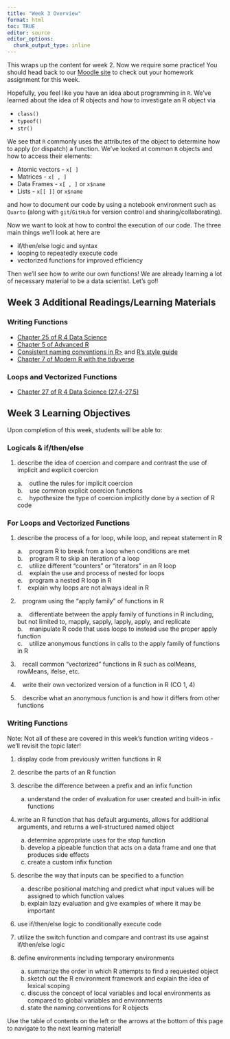 ```yaml
---
title: "Week 3 Overview"
format: html
toc: TRUE
editor: source
editor_options: 
  chunk_output_type: inline
---
```


This wraps up the content for week 2. Now we require some practice! You should head back to our <a href = "https://wolfware.ncsu.edu/" target = "_blank">Moodle site</a> to check out your homework assignment for this week.

Hopefully, you feel like you have an idea about programming in `R`. We've learned about the idea of R objects and how to investigate an R object via

-   `class()`
-   `typeof()`
-   `str()`

We see that `R` commonly uses the attributes of the object to determine how to apply (or dispatch) a function. We've looked at common `R` objects and how to access their elements:

-   Atomic vectors - `x[ ]`
-   Matrices - `x[ , ]`
-   Data Frames - `x[ , ]` or `x$name`
-   Lists - `x[[ ]]` or `x$name`

and how to document our code by using a notebook environment such as `Quarto` (along with `git`/`GitHub` for version control and sharing/collaborating).

Now we want to look at how to control the execution of our code. The three main things we'll look at here are

-   if/then/else logic and syntax
-   looping to repeatedly execute code
-   vectorized functions for improved efficiency

Then we'll see how to write our own functions! We are already learning a lot of necessary material to be a data scientist. Let's go!!

## Week 3 Additional Readings/Learning Materials

### Writing Functions

-   <a href="https://r4ds.hadley.nz/functions" target="_blank">Chapter 25 of R 4 Data Science</a>
-   <a href = "http://adv-r.had.co.nz/Functions.html" target = "_blank">Chapter 5 of Advanced R</a>
-   <a href = "https://www.r-bloggers.com/consistent-naming-conventions-in-r/" target = "_blank">Consistent naming conventions in R\><a/> and <a href="https://google.github.io/styleguide/Rguide.xml" target="_blank">R's style guide</a>
-   <a href="https://modern-rstats.eu/defining-your-own-functions.html#functions-that-take-functions-as-arguments-writing-your-own-higher-order-functions" target="_blank">Chapter 7 of Modern R with the tidyverse</a>

### Loops and Vectorized Functions<br>

-   <a href="https://r4ds.hadley.nz/base-r" target="_blank">Chapter 27 of R 4 Data Science (27.4-27.5)</a>

## Week 3 Learning Objectives

Upon completion of this week, students will be able to:

### Logicals & if/then/else

1.  describe the idea of coercion and compare and contrast the use of implicit and explicit coercion

    a.    outline the rules for implicit coercion\
    b.    use common explicit coercion functions\
    c.    hypothesize the type of coercion implicitly done by a section of R code

### For Loops and Vectorized Functions

1.  describe the process of a for loop, while loop, and repeat statement in R

    a.    program R to break from a loop when conditions are met\
    b.    program R to skip an iteration of a loop\
    c.    utilize different "counters" or "iterators" in an R loop\
    d.    explain the use and process of nested for loops\
    e.    program a nested R loop in R\
    f.    explain why loops are not always ideal in R

2.     program using the "apply family" of functions in R

    a.    differentiate between the apply family of functions in R including, but not limited to, mapply, sapply, lapply, apply, and replicate\
    b.    manipulate R code that uses loops to instead use the proper apply function\
    c.    utilize anonymous functions in calls to the apply family of functions in R

3.     recall common "vectorized" functions in R such as colMeans, rowMeans, ifelse, etc.

4.     write their own vectorized version of a function in R (CO 1, 4)

5.     describe what an anonymous function is and how it differs from other functions

### Writing Functions

Note: Not all of these are covered in this week's function writing videos - we'll revisit the topic later!

1.  display code from previously written functions in R

2.  describe the parts of an R function

3.  describe the difference between a prefix and an infix function

    a.  understand the order of evaluation for user created and built-in infix functions

4.  write an R function that has default arguments, allows for additional arguments, and returns a well-structured named object

    a.  determine appropriate uses for the stop function
    b.  develop a pipeable function that acts on a data frame and one that produces side effects
    c.  create a custom infix function

5.  describe the way that inputs can be specified to a function

    a.  describe positional matching and predict what input values will be assigned to which function values
    b.  explain lazy evaluation and give examples of where it may be important

6.  use if/then/else logic to conditionally execute code

7.  utilize the switch function and compare and contrast its use against if/then/else logic

8.  define environments including temporary environments

    a.  summarize the order in which R attempts to find a requested object
    b.  sketch out the R environment framework and explain the idea of lexical scoping
    c.  discuss the concept of local variables and local environments as compared to global variables and environments
    d.  state the naming conventions for R objects

Use the table of contents on the left or the arrows at the bottom of this page to navigate to the next learning material!
